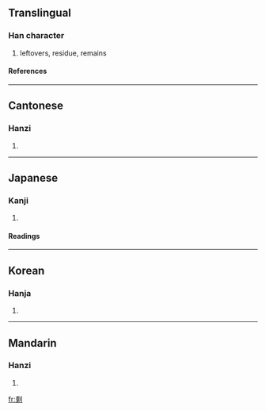 {{see|剰}}

==Translingual==
===Han character===
{{Han char|rn=18|rad=刀|as=10|sn=12|four=2290<sub>0</sub>|canj=竹心中弓 (HPLN)}}
# leftovers, residue, remains
====References====
{{Han ref|kx=0142.040|dkj=02109|dj=0323.020|hdz=10350.100|uh=5269|ud=21097|bh=B3D1|bd=46033}}
----
==Cantonese==
===Hanzi===
{{yue-hanzi|jyut=|y=sing6}}
# {{defn|Cantonese}}
----
==Japanese==
===Kanji===
{{ja-kanji|grade=|rs=刀10}}
# {{defn|Japanese}} <!-- line may be deleted if/when POS headers are added --> 
====Readings====
{{ja-readings|on=[[じょう]] (jō)|kun=[[あまる]] (amaru), [[あまり]] (amari), [[あまつさえ]] (amatsusae)}}
----
==Korean==
===Hanja===
{{ko-hanja|hangeul=잉|rv=ing|mr=ing}}
# {{defn|Korean}}
----
==Mandarin==
===Hanzi===
{{cmn-hanzi|pin=[[shèng]] (sheng4)|wg=sheng<sup>4</sup>}}
# {{defn|Mandarin}}

[[fr:剩]]